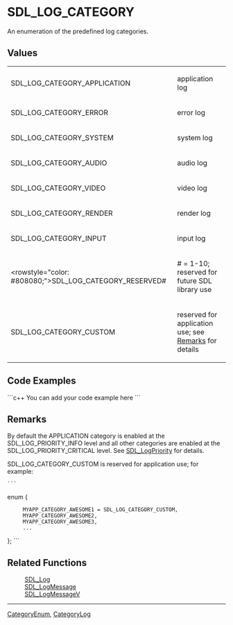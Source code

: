 <!-- pragma section-numbers off -->
<!-- pragma camelcase off -->

= SDL_LOG_CATEGORY =
An enumeration of the predefined log categories.


== Values ==
{|
|SDL_LOG_CATEGORY_APPLICATION
|application log
|-
|SDL_LOG_CATEGORY_ERROR
|error log
|-
|SDL_LOG_CATEGORY_SYSTEM
|system log
|-
|SDL_LOG_CATEGORY_AUDIO
|audio log
|-
|SDL_LOG_CATEGORY_VIDEO
|video log
|-
|SDL_LOG_CATEGORY_RENDER
|render log
|-
|SDL_LOG_CATEGORY_INPUT
|input log
|-
|<rowstyle="color: #808080;">SDL_LOG_CATEGORY_RESERVED#
|# = 1-10; reserved for future SDL library use
|-
|SDL_LOG_CATEGORY_CUSTOM
|reserved for application use; see [[#Remarks|Remarks]] for details
|}


== Code Examples ==
```c++
You can add your code example here
```

== Remarks ==
By default the APPLICATION category is enabled at the SDL_LOG_PRIORITY_INFO level and all other categories are enabled at the SDL_LOG_PRIORITY_CRITICAL level.  See [[SDL_LogPriority]] for details.

SDL_LOG_CATEGORY_CUSTOM is reserved for application use; for example:
 ```
enum {
      MYAPP_CATEGORY_AWESOME1 = SDL_LOG_CATEGORY_CUSTOM,
      MYAPP_CATEGORY_AWESOME2,
      MYAPP_CATEGORY_AWESOME3,
      ...
};
```

== Related Functions ==
:[[SDL_Log]]
:[[SDL_LogMessage]]
:[[SDL_LogMessageV]]

----
[[CategoryEnum]], [[CategoryLog]]
